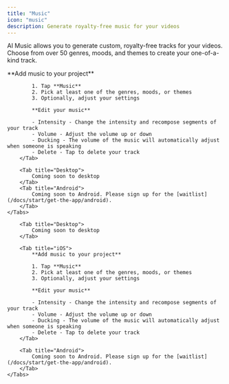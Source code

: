 ```yaml
---
title: "Music"
icon: "music"
description: Generate royalty-free music for your videos
---
```


AI Music allows you to generate custom, royalty-free tracks for your videos. Choose from over 50 genres, moods, and themes to create your one-of-a-kind track.

<div id="ios-tab">
    <Tabs>
        <Tab title="iOS">
            **Add music to your project**

            1. Tap **Music**
            2. Pick at least one of the genres, moods, or themes
            3. Optionally, adjust your settings

            **Edit your music**

            - Intensity - Change the intensity and recompose segments of your track
            - Volume - Adjust the volume up or down
            - Ducking - The volume of the music will automatically adjust when someone is speaking
            - Delete - Tap to delete your track
        </Tab>

        <Tab title="Desktop">
            Coming soon to desktop
        </Tab>
        <Tab title="Android">
            Coming soon to Android. Please sign up for the [waitlist](/docs/start/get-the-app/android).
        </Tab>
    </Tabs>
</div>

<div id="desktop-tab">
    <Tabs>

        <Tab title="Desktop">
            Coming soon to desktop
        </Tab>

        <Tab title="iOS">
            **Add music to your project**

            1. Tap **Music**
            2. Pick at least one of the genres, moods, or themes
            3. Optionally, adjust your settings

            **Edit your music**

            - Intensity - Change the intensity and recompose segments of your track
            - Volume - Adjust the volume up or down
            - Ducking - The volume of the music will automatically adjust when someone is speaking
            - Delete - Tap to delete your track
        </Tab>

        <Tab title="Android">
            Coming soon to Android. Please sign up for the [waitlist](/docs/start/get-the-app/android).
        </Tab>
    </Tabs>
</div>